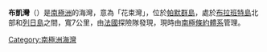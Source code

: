 '''布凱灣'''（{{lang-en|Bouquet Bay}}）是[[南極洲|南極洲]]的海灣，意為「花束灣」，位於[[帕默群島|帕默群島]]，處於[[布拉班特島|布拉班特島]]北部和[[列日島|列日島]]之間，寬7公里，由[[法國|法國]]探險隊發現，現時由[[南極條約體系|南極條約體系]]管理。

{{coord|64.05|S|62.166667|W|display=title}}
[[Category:南極洲海灣|Category:南極洲海灣]]
